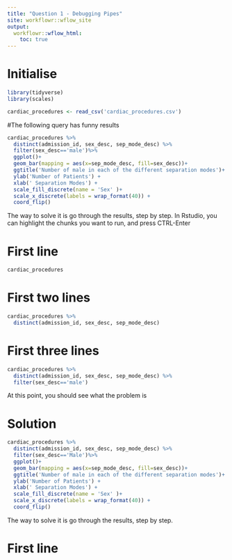 ```yaml
---
title: "Question 1 - Debugging Pipes"
site: workflowr::wflow_site
output:
  workflowr::wflow_html:
    toc: true
---
```


# Initialise

```r
library(tidyverse)
library(scales)

cardiac_procedures <- read_csv('cardiac_procedures.csv')

```

#The following query has funny results

```r

cardiac_procedures %>%
  distinct(admission_id, sex_desc, sep_mode_desc) %>%
  filter(sex_desc=='male')%>%
  ggplot()+
  geom_bar(mapping = aes(x=sep_mode_desc, fill=sex_desc))+
  ggtitle('Number of male in each of the different separation modes')+
  ylab('Number of Patients') +
  xlab(' Separation Modes') +
  scale_fill_discrete(name = 'Sex' )+
  scale_x_discrete(labels = wrap_format(40)) +
  coord_flip()

```

The way to solve it is go through the results, step by step.  In Rstudio, you can highlight the chunks you want to run, and press CTRL-Enter

# First line 


```r

cardiac_procedures 


```


# First two lines 


```r

cardiac_procedures %>%
  distinct(admission_id, sex_desc, sep_mode_desc) 


```

# First three lines 

```r

cardiac_procedures %>%
  distinct(admission_id, sex_desc, sep_mode_desc) %>%
  filter(sex_desc=='male')

```
At this point, you should see what the problem is

# Solution

```r

cardiac_procedures %>%
  distinct(admission_id, sex_desc, sep_mode_desc) %>%
  filter(sex_desc=='Male')%>%
  ggplot()+
  geom_bar(mapping = aes(x=sep_mode_desc, fill=sex_desc))+
  ggtitle('Number of male in each of the different separation modes')+
  ylab('Number of Patients') +
  xlab(' Separation Modes') +
  scale_fill_discrete(name = 'Sex' )+
  scale_x_discrete(labels = wrap_format(40)) +
  coord_flip()

```

The way to solve it is go through the results, step by step.

# First line 


